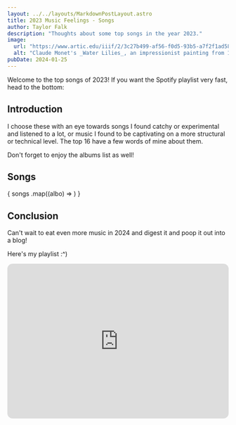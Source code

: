 ```yaml
---
layout: ../../layouts/MarkdownPostLayout.astro
title: 2023 Music Feelings - Songs
author: Taylor Falk
description: "Thoughts about some top songs in the year 2023."
image:
  url: "https://www.artic.edu/iiif/2/3c27b499-af56-f0d5-93b5-a7f2f1ad5813/full/843,/0/default.jpg"
  alt: "Claude Monet's _Water Lilies_, an impressionist painting from 1906"
pubDate: 2024-01-25
---
```


Welcome to the top songs of 2023! If you want the Spotify playlist very fast, head to the bottom: <TeenyButton link_text="Jump to bottom" astro_link="#conclusion"/>

## Introduction

I choose these with an eye towards songs I found catchy or experimental and listened to a lot, or music I found to be captivating on a more structural or technical level. The top 16 have a few words of mine about them.

Don't forget to enjoy the albums list as well! <TeenyButton link_text="Album list" astro_link="/posts/post-2023-albums"/>

## Songs
<div class="flex-column">
    {
      songs
        .map((albo) => <SongCard place={albo.Place} artist={albo.Artist} song={albo.Song} image={albo.Image} writeup={albo.Writeup}/>)
    }
</div>

## Conclusion

Can't wait to eat even more music in 2024 and digest it and poop it out into a blog!

Here's my playlist :^)
<iframe style="border-radius:12px" src="https://open.spotify.com/embed/playlist/6YOjAbIKi5odlF4EWDnDBc?utm_source=generator" width="100%" height="352" frameBorder="0" allowfullscreen="" allow="autoplay; clipboard-write; encrypted-media; fullscreen; picture-in-picture" loading="lazy"></iframe>


